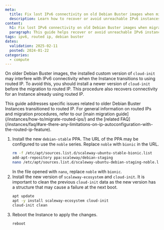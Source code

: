 ```yaml
---
meta:
  title: Fix lost IPv6 connectivity on old Debian Buster images when migrating to routed IP
  description: Learn how to recover or avoid unreachable IPv6 instances after transitioning to routed IP on older Debian Buster images.
content:
  h1: Fix lost IPv6 connectivity on old Debian Buster images when migrating to routed IP
  paragraph: This guide helps recover or avoid unreachable IPv6 instances after transitioning to routed IP on older Debian Buster images.
tags: ipv6, routed ip, debian buster
dates:
  validation: 2025-02-11
  posted: 2024-01-22
categories:
  - compute
---
```


On older Debian Buster images, the installed custom version of `cloud-init` may interfere with IPv6 connectivity when the Instance transitions to using routed IP. To avoid this, you should install a newer version of `cloud-init` before the migration to routed IP. This procedure also recovers connectivity for an Instance already using routed IP.

<Message type="note">
  This guide addresses specific issues related to older Debian Buster Instances transitioned to routed IP. For general information on routed IPs and migration procedures, refer to our [main migration guide](/instances/how-to/migrate-routed-ips/) and the [related FAQ](/instances/faq/#are-there-any-limitations-on-ip-autoconfiguration-with-the-routed-ip-feature).
</Message>

1. Install the new `debian-stable` PPA.
   The URL of the PPA may be configured to use the `noble` series. Replace `noble` with `bionic` in the URL.
   ```bash
   rm -f /etc/apt/sources.list.d/scaleway-ubuntu-stable-bionic.list
   add-apt-repository ppa:scaleway/debian-staging
   nano /etc/apt/sources.list.d/scaleway-ubuntu-debian-staging-noble.list
   ```
   In the file opened with `nano`, replace `noble` with `bionic`.
2. Install the new version of `scaleway-ecosystem` and `cloud-init`. It is important to clean the previous `cloud-init` data as the new version has a structure that may cause a failure at the next boot.
   ```bash
   apt update
   apt -y install scaleway-ecosystem cloud-init
   cloud-init clean
   ```
3. Reboot the Instance to apply the changes.
   ```bash
   reboot
   ```